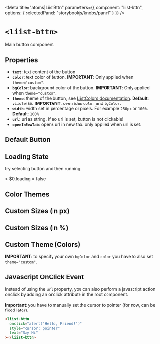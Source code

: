 
<Meta
  title="atoms|LiistBttn"
  parameters={{
    component: "liist-bttn",
    options: { selectedPanel: "storybookjs/knobs/panel" }
  }}
/>

# `<liist-bttn>`

Main button component.

## Properties

- **`text`**: text content of the button
- **`color`**: text color of button. **IMPORTANT**: Only applied when `theme="custom"`.
- **`bgColor`**: background color of the button. **IMPORTANT**: Only applied when `theme="custom"`.
- **`theme`**: theme of the button, see [LiistColors documentation](?path=/docs/atoms-liistcolors--page). **Default**: `viiolet80`. **IMPORTANT**: overrides `color` and `bgColor`.
- **`width`**: width set in percentage or pixels. For example `250px` or `100%`. **Default**: `100%`
- **`url`**: url as string. If no url is set, button is not clickable!
- **`openInNewTab`**: opens url in new tab. only applied when url is set.

## Default Button
<Preview>
  <div>
    <liist-bttn text="opens in new tab" url="https://www.liist.cc" openInNewTab></liist-bttn>
  </div>
  <div>
    <liist-bttn text="opens in same window" url="https://www.liist.cc"></liist-bttn>
  </div>
  <div>
    <liist-bttn text="no url assigned"></liist-bttn>
  </div>
</Preview>

## Loading State
<Preview>
  <liist-bttn loading text="GO!"></liist-bttn>
  <p
    style={{ margin: 0, fontFamily: "monospace" }}><span style={{ fontWeight: "bold" }}>try selecting button and then running</span><br></br>> $0.loading = false
  </p>
</Preview>

## Color Themes
<Preview>
  <liist-bttn width="100px" text="viiolet20" theme="viiolet20"></liist-bttn>
  <liist-bttn width="100px" text="viiolet80" theme="viiolet80"></liist-bttn>
  <liist-bttn width="100px" text="hotii" theme="hotii"></liist-bttn>
  <liist-bttn width="100px" text="sunii" theme="sunii"></liist-bttn>
  <liist-bttn width="100px" text="viiolet" theme="viiolet"></liist-bttn>
  <liist-bttn width="100px" text="viiolet80b" theme="viiolet80b"></liist-bttn>
  <liist-bttn width="100px" text="grasii" theme="grasii"></liist-bttn>
  <liist-bttn width="100px" text="piink" theme="piink"></liist-bttn>
</Preview>

## Custom Sizes (in px)
<Preview>
  <div style={{ display: "flex", flexDirection: "column" }}>
    <div style={{ marginBottom: "10px" }}>
      <liist-bttn
        text="100px"
        width="100px"
      ></liist-bttn>
    </div>
    <div style={{ marginBottom: "10px" }}>
      <liist-bttn
        text="200px"
        width="200px"
      ></liist-bttn>
    </div>
    <div style={{ marginBottom: "10px" }}>
      <liist-bttn
        text="300px"
        width="300px"
      ></liist-bttn>
    </div>
  </div>
</Preview>

## Custom Sizes (in %)
<Preview>
  <div style={{ display: "flex", flexDirection: "column" }}>
    <div style={{ marginBottom: "10px" }}>
      <liist-bttn
        text="20%"
        width="20%"
      ></liist-bttn>
    </div>
    <div style={{ marginBottom: "10px" }}>
      <liist-bttn
        text="50%"
        width="50%"
      ></liist-bttn>
    </div>
    <div style={{ marginBottom: "10px" }}>
      <liist-bttn
        text="100%"
        width="100%"
      ></liist-bttn>
    </div>
  </div>
</Preview>

## Custom Theme (Colors)
**IMPORTANT**: to specify your own `bgColor` and `color` you have to also set `theme="custom"`.

<Preview>
  <liist-bttn
    text="SAVE"
    width="100px"
    theme="custom"
    bgColor="green"
    color="white"
  ></liist-bttn>
  <liist-bttn
    text="CANCEL"
    width="250px"
    theme="custom"
    bgColor="red"
    color="white"
  ></liist-bttn>
</Preview>

## Javascript OnClick Event
Instead of using the `url` property, you can also perform a javascript action onclick by adding an onclick attribute in the root component. <br></br> **Important**: you have to manually set the cursor to pointer (for now, can be fixed later).

```html
<liist-bttn
  onclick="alert('Hello, Friend!')"
  style="cursor: pointer"
  text="Say Hi"
></liist-bttn>
```

<Preview>
  <liist-bttn
    onclick="alert('Hello, Friend!')"
    style={{ cursor: "pointer"}}
    text="Say Hi"
  ></liist-bttn>
</Preview>
